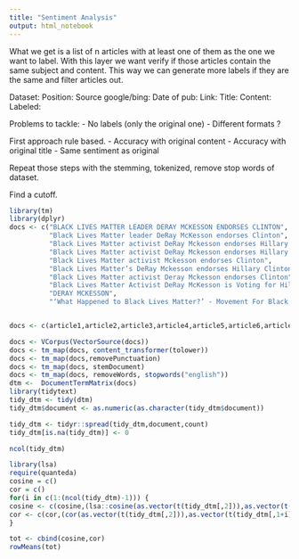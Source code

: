 ```yaml
---
title: "Sentiment Analysis"
output: html_notebook
---
```


What we get is a list of n articles with at least one of them as the one we want to label.
With this layer we want verify if those articles contain the same subject and content.
This way we can generate more labels if they are the same and filter articles out.


Dataset:
  Position:
  Source google/bing:
  Date of pub:
  Link:
  Title:
  Content:
  Labeled:


Problems to tackle: 
- No labels (only the original one)
- Different formats ?

First approach rule based.
- Accuracy with original content
- Accuracy with original title
- Same sentiment as original

Repeat those steps with the stemming, tokenized, remove stop words of dataset.

Find a cutoff.

```r
library(tm)
library(dplyr)
docs <- c("BLACK LIVES MATTER LEADER DERAY MCKESSON ENDORSES CLINTON",
          "Black Lives Matter leader DeRay McKesson endorses Clinton",
          "Black Lives Matter activist DeRay Mckesson endorses Hillary Clinton",
          "Black Lives Matter activist DeRay Mckesson endorses Hillary Clinton",
          "Black Lives Matter activist Mckesson endorses Clinton",
          "Black Lives Matter’s DeRay Mckesson endorses Hillary Clinton",
          "Black Lives Matter activist Deray Mckesson endorses Clinton",
          "Black Lives Matter Activist DeRay McKesson is Voting for Hillary",
          "DERAY MCKESSON",
          "‘What Happened to Black Lives Matter?’ - Movement For Black Lives Responds")


docs <- c(article1,article2,article3,article4,article5,article6,article7)

docs <- VCorpus(VectorSource(docs))
docs <- tm_map(docs, content_transformer(tolower))
docs <- tm_map(docs,removePunctuation)
docs <- tm_map(docs, stemDocument)
docs <- tm_map(docs, removeWords, stopwords("english"))
dtm <-  DocumentTermMatrix(docs)
library(tidytext)
tidy_dtm <- tidy(dtm)
tidy_dtm$document <- as.numeric(as.character(tidy_dtm$document))

tidy_dtm <- tidyr::spread(tidy_dtm,document,count)
tidy_dtm[is.na(tidy_dtm)] <- 0

ncol(tidy_dtm)

library(lsa)
require(quanteda)
cosine = c()
cor = c()
for(i in c(1:(ncol(tidy_dtm)-1))) {
cosine <- c(cosine,(lsa::cosine(as.vector(t(tidy_dtm[,2])),as.vector(t(tidy_dtm[,1+i])))))
cor <- c(cor,(cor(as.vector(t(tidy_dtm[,2])),as.vector(t(tidy_dtm[,1+i])))))
}

tot <- cbind(cosine,cor)
rowMeans(tot)

```


